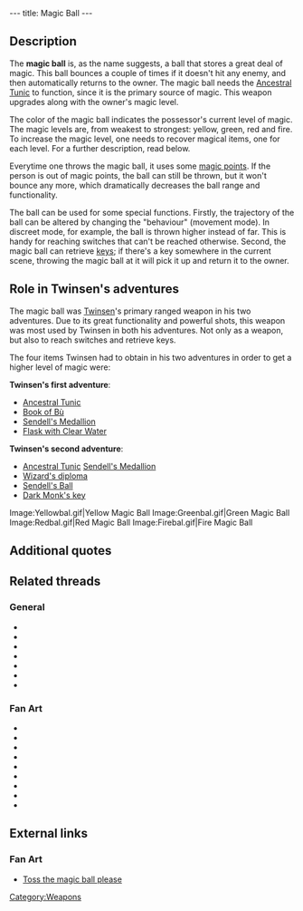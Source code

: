 ---
title: Magic Ball
---

{{Weapon|
Name=Magic Ball|
Image=Yellowbal.gif|
Enemy=Yellow~All enemies,<br>
depending on magic level|
Rate=Slow|
Damage=Little~A lot,<br>
depending on magic level|
Range=Short~Medium,<br>
depending on [[magic points]]}}

{{Quote|
Quote=Magic Ball. Each time you reach a higher level of magic, the Magic Ball's striking power will increase. Its trajectories will also become more effective with each new level, as long as you have enough magic in stock! The Ball will use up magic each time it is thrown.|
Character=Official description, Twinsen's first adventure}}

==Description==
The '''magic ball''' is, as the name suggests, a ball that stores a great deal of magic. This ball bounces a couple of times if it doesn't hit any enemy, and then automatically returns to the owner. The magic ball needs the [[Ancestral Tunic]] to function, since it is the primary source of magic. This weapon upgrades along with the owner's magic level.

The color of the magic ball indicates the possessor's current level of magic. The magic levels are, from weakest to strongest: yellow, green, red and fire. To increase the magic level, one needs to recover magical items, one for each level. For a further description, read below.

Everytime one throws the magic ball, it uses some [[magic points]]. If the person is out of magic points, the ball can still be thrown, but it won't bounce any more, which dramatically decreases the ball range and functionality.

The ball can be used for some special functions. Firstly, the trajectory of the ball can be altered by changing the "behaviour" (movement mode). In discreet mode, for example, the ball is thrown higher instead of far. This is handy for reaching switches that can't be reached otherwise. Second, the magic ball can retrieve [[keys]]; if there's a key somewhere in the current scene, throwing the magic ball at it will pick it up and return it to the owner.

==Role in Twinsen's adventures==
The magic ball was [[Twinsen]]'s primary ranged weapon in his two adventures. Due to its great functionality and powerful shots, this weapon was most used by Twinsen in both his adventures. Not only as a weapon, but also to reach switches and retrieve keys.

The four items Twinsen had to obtain in his two adventures in order to get a higher level of magic were:

'''Twinsen's first adventure''':
* [[Ancestral Tunic]]
* [[Book of Bù]]
* [[Sendell's Medallion]]
* [[Flask with Clear Water]]

'''Twinsen's second adventure''':
* [[Ancestral Tunic]]   [[Sendell's Medallion]]
* [[Wizard's diploma]]
* [[Sendell's Ball]]
* [[Dark Monk's key]]

<gallery>
Image:Yellowbal.gif|Yellow Magic Ball
Image:Greenbal.gif|Green Magic Ball
Image:Redbal.gif|Red Magic Ball
Image:Firebal.gif|Fire Magic Ball
</gallery>

==Additional quotes==
{{Quote|
Quote=You've just rediscovered your Magic Ball! Try using it on the clones!|
Character=When Twinsen first found the ball in [[Twinsen's house|his house]]}}
{{Quote|
Quote=You just found your Magic Ball! When you wear your ancestral Tunic you'll be able to bounce it at your enemies!|
Character=When Twinsen found the ball at the beginning of his second adventure}}
{{Quote|
Quote=You can throw the Magic Ball and make it bounce in different ways: For that, you need the Tunic since it allows you to store Magic power that the Ball consumes at each throw.|
Character=Official description, Twinsen's second adventure}}
{{Quote|
Quote=By the way, don't forget that the trajectory of your magic ball changes with your behavior!|
Character=[[Miss Bloop]]}}

==Related threads==
===General===
* {{thread|id=11114|title=Your impression of the magic ball}}
* {{thread|id=8339|title=I find it funny...}}
* {{thread|id=7915|title=The magic ball... (LBA2 at least)}}
* {{thread|id=6354|title=What is a magic ball???}}
* {{thread|id=6010|title=Magicball soundeffect cameo}}
* {{thread|id=5645|title=Fire ball}}
* {{thread|id=11661|title=Microsoft rips off LBA!}}

===Fan Art===
* {{thread|id=11287|title=Twinsen}}
* {{thread|id=11291|title=The Heir}}
* {{thread|id=11279|title=Old drawing from 2000}}
* {{thread|id=10941|title=Authur takes control of his destiny...A twinsen Fan comic...(rough)}}
* {{thread|id=11083|title=Twinsen, my style}}
* {{thread|id=10812|title=Ka-meh-ha-meh.. I mean Magic ball blast}}
* {{thread|id=1644|title=Twinsen with magic ball pics}}
* {{post|id=67040|title=Lba3}}
* {{thread|id=12131|title=Twinsen Magic Balls (skill)}}

==External links==
===Fan Art===
* [http://www.deviantart.com/deviation/45989513/ Toss the magic ball please]

[[Category:Weapons]]
